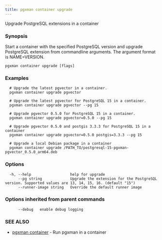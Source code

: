 ```yaml
---
title: pgxman container upgrade
---
```


Upgrade PostgreSQL extensions in a container

### Synopsis

Start a container with the specified PostgreSQL version and upgrade
PostgreSQL extension from commandline arguments. The argument format
is NAME=VERSION.

```
pgxman container upgrade [flags]
```

### Examples

```
  # Upgrade the latest pgvector in a container.
  pgxman container upgrade pgvector

  # Upgrade the latest pgvector for PostgreSQL 15 in a container.
  pgxman container upgrade pgvector --pg 15

  # Upgrade pgvector 0.5.0 for PostgreSQL 15 in a container.
  pgxman container upgrade pgvector=0.5.0 --pg 15

  # Upgrade pgvector 0.5.0 and postgis 3.3.3 for PostgreSQL 15 in a container
  pgxman container upgrade pgvector=0.5.0 postgis=3.3.3 --pg 15

  # Upgrade a local Debian package in a container
  pgxman container upgrade /PATH_TO/postgresql-15-pgxman-pgvector_0.5.0_arm64.deb
```

### Options

```
  -h, --help                  help for upgrade
      --pg string             Upgrade the extension for the PostgreSQL version. Supported values are 13, 14, 15, 16. (default "15")
      --runner-image string   Override the default runner image
```

### Options inherited from parent commands

```
      --debug   enable debug logging
```

### SEE ALSO

* [pgxman container](/cli/pgxman_container)	 - Run pgxman in a container

